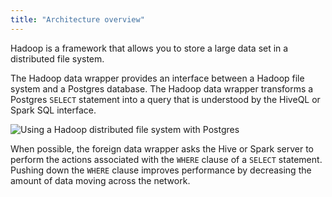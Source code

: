 ```yaml
---
title: "Architecture overview"
---
```


<div id="architecture_overview" class="registered_link"></div>

Hadoop is a framework that allows you to store a large data set in a distributed file system.

The Hadoop data wrapper provides an interface between a Hadoop file system and a Postgres database. The Hadoop data wrapper transforms a Postgres `SELECT` statement into a query that is understood by the HiveQL or Spark SQL interface.

![Using a Hadoop distributed file system with Postgres](images/hadoop_distributed_file_system_with_postgres.png)

When possible, the foreign data wrapper asks the Hive or Spark server to perform the actions associated with the `WHERE` clause of a `SELECT` statement. Pushing down the `WHERE` clause improves performance by decreasing the amount of data moving across the network.
